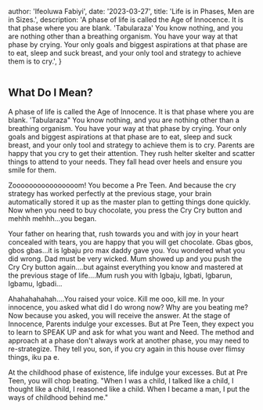 
  author: 'Ifeoluwa Fabiyi',
  date: '2023-03-27',
  title: 'Life is in Phases, Men are in Sizes.',
  description:
    'A phase of life is called the Age of Innocence. It is that phase where you are blank. \'Tabularaza\' You know nothing, and you are nothing other than a breathing organism. You have your way at that phase by crying. Your only goals and biggest aspirations at that phase are to eat, sleep and suck breast, and your only tool and strategy to achieve them is to cry.',
}


<Image src={designSystem} alt="" />

## What Do I Mean?

A phase of life is called the Age of Innocence. It is that phase where you are blank. 'Tabularaza" You know nothing, and you are nothing other than a breathing organism. You have your way at that phase by crying. Your only goals and biggest aspirations at that phase are to eat, sleep and suck breast, and your only tool and strategy to achieve them is to cry.
Parents are happy that you cry to get their attention. They rush helter skelter and scatter things to attend to your needs. They fall head over heels and ensure you smile for them.

Zoooooooooooooooom!
You become a Pre Teen. And because the cry strategy has worked perfectly at the previous stage, your brain automatically stored it up as the master plan to getting things done quickly. Now when you need to buy chocolate, you press the Cry Cry button and mehhh mehhh...you began.

Your father on hearing that, rush towards you and with joy in your heart concealed with tears, you are happy that you will get chocolate. Gbas gbos, gbos gbas...it is Igbaju pro max daddy gave you. You wondered what you did wrong. Dad must be very wicked.
Mum showed up and you push the Cry Cry button again....but against everything you know and mastered at the previous stage of life....Mum rush you with Igbaju, Igbati, Igbarun, Igbamu, Igbadi...

Ahahahahahah....You raised your voice. Kill me ooo, kill me. In your innocence, you asked what did I do wrong now? Why are you beating me?
Now because you asked, you will receive the answer.
At the stage of Innocence, Parents indulge your excesses. But at Pre Teen, they expect you to learn to SPEAK UP and ask for what you want and Need. The method and approach at a phase don't always work at another phase, you may need to re-strategize. They tell you, son, if you cry again in this house over flimsy things, iku pa e.

At the childhood phase of existence, life indulge your excesses. But at Pre Teen, you will chop beating.
"When I was a child, I talked like a child, I thought like a child, I reasoned like a child. When I became a man, I put the ways of childhood behind me."

